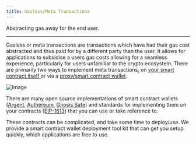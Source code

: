 ```yaml
---
title: Gasless/Meta Transactions
---
```


Abstracting gas away for the end user.

---

Gasless or meta transactions are transactions which have had their gas cost
abstracted and thus paid for by a different party than the user. It allows for
applications to subsidise a users gas costs allowing for a seamless experience,
particularly for users unfamiliar to the crypto ecosystem. There are primarily
two ways to implement meta transactions, on
[your smart contract itself ](https://medium.com/@austin_48503/ethereum-meta-transactions-90ccf0859e84)or
via a
[proxy/smart contract wallet](https://docs.ethhub.io/using-ethereum/wallets/smart-contract-wallets/).

![Image](/contents/common-pattern-meta-transaction-flow.png)

There are many open source implementations of smart contract wallets
\([Argent](https://github.com/argentlabs/argent-contracts),
[Authereum](https://github.com/authereum),
[Gnosis Safe](https://github.com/gnosis/safe-contracts)\) and standards for
implementing them on your contracts
\([EIP-1613](https://eips.ethereum.org/EIPS/eip-1613)\) that you can use or take
reference to.

These contracts can be complicated, and take some time to deploy/use. We provide
a smart contract wallet deployment tool kit that can get you setup quickly,
which applications are free to use.

